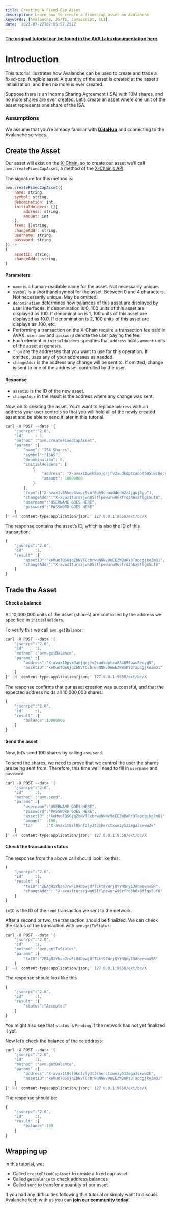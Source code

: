 ```yaml
---
title: Creating A Fixed-Cap Asset
description: Learn how to create a fixed-cap asset on Avalanche
keywords: [Avalanche, JS/TS, Javascript, CLI]
date: '2021-07-22T07:05:57.252Z'
---
```


[**The original tutorial can be found in the AVA Labs documentation here**](https://docs.avax.network/build/tutorials/smart-digital-assets/create-a-fix-cap-asset).

# Introduction

This tutorial illustrates how Avalanche can be used to create and trade a fixed-cap, fungible asset. A quantity of the asset is created at the asset’s initialization, and then no more is ever created.

Suppose there is an Income Sharing Agreement (ISA) with 10M shares, and no more shares are ever created. Let’s create an asset where one unit of the asset represents one share of the ISA.

### Assumptions

We assume that you’re already familiar with [**DataHub**](https://datahub.figment.io/sign_up?service=avalanche) and connecting to the Avalanche services.

## Create the Asset

Our asset will exist on the [X-Chain](https://docs.avax.network/learn/platform-overview#exchange-chain-x-chain), so to create our asset we’ll call `avm.createFixedCapAsset`, a method of the [X-Chain’s API](https://docs.figment.io/network-documentation/avalanche/rpc-and-rest-api/).

The signature for this method is:

```javascript
avm.createFixedCapAsset({
    name: string,
    symbol: string,
    denomination: int,
    initialHolders: []{
        address: string,
        amount: int
    },
    from: []string,
    changeAddr: string,
    username: string,
    password: string
}) ->
{
    assetID: string,
    changeAddr: string,
}
```

#### Parameters <a id="parameters"></a>

- `name` is a human-readable name for the asset. Not necessarily unique.
- `symbol` is a shorthand symbol for the asset. Between 0 and 4 characters. Not necessarily unique. May be omitted.
- `denomination` determines how balances of this asset are displayed by user interfaces. If denomination is 0, 100 units of this asset are displayed as 100. If denomination is 1, 100 units of this asset are displayed as 10.0. If denomination is 2, 100 units of this asset are displays as .100, etc.
- Performing a transaction on the X-Chain require a transaction fee paid in AVAX. `username` and `password` denote the user paying the fee.
- Each element in `initialHolders` specifies that `address` holds `amount` units of the asset at genesis.
- `from` are the addresses that you want to use for this operation. If omitted, uses any of your addresses as needed.
- `changeAddr` is the address any change will be sent to. If omitted, change is sent to one of the addresses controlled by the user.

#### Response <a id="response"></a>

- `assetID` is the ID of the new asset.
- `changeAddr` in the result is the address where any change was sent.

Now, on to creating the asset. You’ll want to replace `address` with an address your user controls so that you will hold all of the newly created asset and be able to send it later in this tutorial.

```javascript
curl -X POST --data '{
    "jsonrpc":"2.0",
    "id"     : 1,
    "method" :"avm.createFixedCapAsset",
    "params" :{
        "name": "ISA Shares",
        "symbol":"ISAS",
        "denomination": 0,
        "initialHolders": [
            {
                "address": "X-avax10pvk9anjqrjfv2xudkdptza654695uwc8ecyg5",
                "amount": 10000000
            }
        ],
        "from":["X-avax1s65kep4smpr9cnf6uh9cuuud4ndm2z4jguj3gp"],
        "changeAddr":"X-avax1turszjwn05lflpewurw96rfrd3h6x8flgs5uf8",
        "username":"USERNAME GOES HERE",
        "password":"PASSWORD GOES HERE"
    }
}' -H 'content-type:application/json;' 127.0.0.1:9650/ext/bc/X
```

The response contains the asset’s ID, which is also the ID of this transaction:

```javascript
{
    "jsonrpc":"2.0",
    "id"     :1,
    "result" :{
        "assetID":"keMuoTQSGjqZbNVTCcbrwuNNNv9eEEZWBaRY3TapcgjkoZmQ1",
        "changeAddr":"X-avax1turszjwn05lflpewurw96rfrd3h6x8flgs5uf8"
    }
}
```

## Trade the Asset

#### Check a balance <a id="check-a-balance"></a>

All 10,000,000 units of the asset (shares) are controlled by the address we specified in `initialHolders`.

To verify this we call `avm.getBalance`:

```javascript
curl -X POST --data '{
    "jsonrpc":"2.0",
    "id"     :1,
    "method" :"avm.getBalance",
    "params" :{
        "address":"X-avax10pvk9anjqrjfv2xudkdptza654695uwc8ecyg5",
        "assetID":"keMuoTQSGjqZbNVTCcbrwuNNNv9eEEZWBaRY3TapcgjkoZmQ1"
    }
}' -H 'content-type:application/json;' 127.0.0.1:9650/ext/bc/X
```

The response confirms that our asset creation was successful, and that the expected address holds all 10,000,000 shares:

```javascript
{
    "jsonrpc":"2.0",
    "id"     :1,
    "result" :{
        "balance":10000000
    }
}
```

#### Send the asset <a id="send-the-asset"></a>

Now, let’s send 100 shares by calling `avm.send`.

To send the shares, we need to prove that we control the user the shares are being sent from. Therefore, this time we’ll need to fill in `username` and `password`.

```javascript
curl -X POST --data '{
    "jsonrpc":"2.0",
    "id"     :1,
    "method" :"avm.send",
    "params" :{
        "username":"USERNAME GOES HERE",
        "password":"PASSWORD GOES HERE",
        "assetID" :"keMuoTQSGjqZbNVTCcbrwuNNNv9eEEZWBaRY3TapcgjkoZmQ1",
        "amount"  :100,
        "to"      :"X-avax1t8sl0knfzly3t3sherctxwezy533ega3sxww2k"
    }
}' -H 'content-type:application/json;' 127.0.0.1:9650/ext/bc/X
```

#### Check the transaction status <a id="check-the-transaction-status"></a>

The response from the above call should look like this:

```javascript
{
    "jsonrpc":"2.0",
    "id"     :1,
    "result" :{
        "txID":"2EAgR1YbsaJrwFiU4DpwjUfTLkt97WrjQYYNQny13AheewnxSR",
        "changeAddr": "X-avax1turszjwn05lflpewurw96rfrd3h6x8flgs5uf8"
    }
}
```

`txID` is the ID of the `send` transaction we sent to the network.

After a second or two, the transaction should be finalized. We can check the status of the transaction with `avm.getTxStatus`:

```javascript
curl -X POST --data '{
    "jsonrpc":"2.0",
    "id"     :1,
    "method" :"avm.getTxStatus",
    "params" :{
        "txID":"2EAgR1YbsaJrwFiU4DpwjUfTLkt97WrjQYYNQny13AheewnxSR"
    }
}' -H 'content-type:application/json;' 127.0.0.1:9650/ext/bc/X
```

The response should look like this

```javascript
{
    "jsonrpc":"2.0",
    "id"     :1,
    "result" :{
        "status":"Accepted"
    }
}
```

You might also see that `status` is `Pending` if the network has not yet finalized it yet.

Now let’s check the balance of the `to` address:

```javascript
curl -X POST --data '{
    "jsonrpc":"2.0",
    "id"     :1,
    "method" :"avm.getBalance",
    "params" :{
        "address":"X-avax1t8sl0knfzly3t3sherctxwezy533ega3sxww2k",
        "assetID":"keMuoTQSGjqZbNVTCcbrwuNNNv9eEEZWBaRY3TapcgjkoZmQ1"
    }
}' -H 'content-type:application/json;' 127.0.0.1:9650/ext/bc/X
```

The response should be:

```javascript
{
    "jsonrpc":"2.0",
    "id"     :1,
    "result" :{
        "balance":100
    }
}
```

## Wrapping up

In this tutorial, we:

- Called `createFixedCapAsset` to create a fixed cap asset
- Called `getBalance` to check address balances
- Called `send` to transfer a quantity of our asset

If you had any difficulties following this tutorial or simply want to discuss Avalanche tech with us you can [**join our community today**](https://discord.gg/fszyM7K)!
